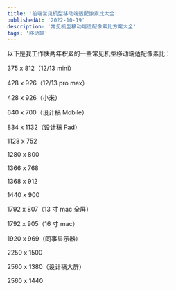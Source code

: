 ```yaml
---
title: '前端常见机型移动端适配像素比大全'
publishedAt: '2022-10-19'
description: '常见机型移动端适配像素比方案大全'
tags: '移动端'
---
```


以下是我工作快两年积累的一些常见机型移动端适配像素比：

375 x 812（12/13 mini）

428 x 926（12/13 pro max）

428 x 926（小米）

640 x 700（设计稿 Mobile）

834 x 1132（设计稿 Pad）

1128 x 752

1280 x 800

1366 x 768

1368 x 912

1440 x 900

1792 x 807（13 寸 mac 全屏）

1792 x 905（16 寸 mac）

1920 x 969（同事显示器）

2250 x 1500

2560 x 1380（设计稿大屏）

2560 x 1440
